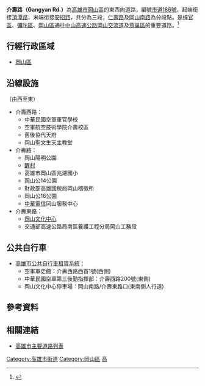 {{Infobox TwRoad2
|bgcolorh=DARKGREEN
|colorh=white
|code=
|name= 介壽路
|enname= Jieshou Rd.
|level= [[市道186號|市道186號]]
|length=
|sec=
|lastext=
|line=
|start= [[頂潭路|頂潭路]]
|end= [[安招路|安招路]]
|junc= [[仁壽路_(岡山區)|仁壽路]]、[[岡山南路|岡山南路]]
|img=
|cap=
|size=
|left= 頂潭路
|right= 安招路
|leftlink= 頂潭路
|leftdirection= W
|rightlink= 安招路
|rightdirection= E
|SN=
|SNtype=
|SNNum=
|SN2=
|SN2type=
|SN2Num=
|SN3=
|SN3type=
|SN3Num=
}}
'''介壽路（Gangyan Rd.）'''為[[高雄市|高雄市]][[岡山區|岡山區]]的東西向道路，編號[[市道186號|市道186號]]，起端銜接[[頂潭路|頂潭路]]，末端銜接[[安招路|安招路]]，共分為三段，[[仁壽路_(岡山區)|仁壽路]]及[[岡山南路|岡山南路]]為分段點。是[[梓官區|梓官區]]、[[彌陀區|彌陀區]]、[[岡山區|岡山區]]通往[[中山高速公路|中山高速公路]][[岡山交流道|岡山交流道]]及[[燕巢區|燕巢區]]的重要道路。<ref>{{Cite web |url=https://news.ltn.com.tw/news/life/breakingnews/1636782 |title=岡山186縣道拓寬開工 將增1線接國道車道 |accessdate=2020-07-09 |archive-date=2020-07-09 |archive-url=https://web.archive.org/web/20200709122042/https://news.ltn.com.tw/news/life/breakingnews/1636782 |dead-url=no }}</ref>
== 行經行政區域 ==
* [[岡山區|岡山區]]
== 沿線設施 ==
（由西至東）
* 介壽西路：
** 中華民國空軍軍官學校
** 空軍航空技術學院介壽校區
** 舊後協代天府
** 岡山聖文生天主教堂
* 介壽路：
** 岡山陽明公園
** [[原岡山日本海軍航空隊宿舍群_(醒村)|醒村]]
** 高雄市岡山區兆湘國小
** 岡山公14公園
** 財政部高雄國稅局岡山稽徵所
** 岡山公16公園
** [[中華電信|中華電信]]岡山服務中心
* 介壽東路：
** [[岡山文化中心|岡山文化中心]]
** 交通部高速公路局南區養護工程分局岡山工務段

== 公共自行車 ==
* [[高雄市公共自行車租賃系統|高雄市公共自行車租賃系統]]：
** 空軍軍史館：介壽西路西首1號(西側)
** 中華民國空軍第三後勤指揮部：介壽西路200號(東側)
** 岡山文化中心停車場：岡山南路/介壽東路口(東南側人行道)

== 參考資料 ==
{{Reflist}}
== 相關連結 ==
* [[高雄市主要道路列表|高雄市主要道路列表]]

{{高雄市重要道路}}

[[Category:高雄市街道|Category:高雄市街道]]
[[Category:岡山區|Category:岡山區]]
[[Category:以蔣中正命名的道路|高]]